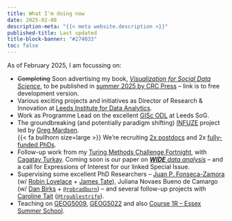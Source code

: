 ```yaml
---
title: What I'm doing now
date: 2025-02-08
description-meta: "{{< meta website.description >}}"
published-title: Last updated
title-block-banner: "#274033"
toc: false
---
```


As of February 2025, I am focussing on:

- ~~Completing~~ Soon advertising  my book, [*Visualization for Social Data Science*](https://vis4sds.github.io/vis4sds/), to be published in [summer 2025 by CRC Press](https://www.routledge.com/Visualization-for-Social-Data-Science/Beecham/p/book/9781032259710) -- link is to free development version.
-  Various exciting projects and initiatives as Director of Research & Innovation at [Leeds Institute for Data Analytics](https://lida.leeds.ac.uk/).
-  Work as Programme Lead on the excellent [GISc ODL](https://courses.leeds.ac.uk/d985/geographical-information-science-msc) at Leeds SoG.
-  The groundbreaking (and potentially paradigm shifting) [INFUZE](https://in-fuze.org.uk/) project led by [Greg Mardsen](https://environment.leeds.ac.uk/transport/staff/958/professor-greg-marsden). <br> {{< fa bullhorn size=large >}} We're recruiting [2x postdocs](https://in-fuze.org.uk/research-at-infuze/) and 2x [fully-funded PhDs](https://in-fuze.org.uk/research-at-infuze/).
-  Follow-up work from my [Turing Methods Challenge Fortnight](https://theory4ida.github.io/tmcf/), with [Cagatay Turkay](https://warwick.ac.uk/fac/cross_fac/cim/people/cagatay-turkay/). Coming soon is our paper on [***WIDE*** *data analysis*](https://theory4ida.github.io/tmcf/files/slides/workshop.html#/27) -- and a call for Expressions of Interest for our linked Special Issue. 
- Supervising some excellent PhD Researchers -- [Juan P. Fonseca-Zamora](https://environment.leeds.ac.uk/geography/pgr/11291/juan-p-fonseca-zamora) (w/ [Robin Lovelace](https://www.robinlovelace.net/) + [James Tate](https://environment.leeds.ac.uk/transport/staff/980/dr-james-tate)), Juliana Novaes Bueno de Camargo (w/ [Dan Birks](https://essl.leeds.ac.uk/law/staff/261/dr-daniel-birks) +  [`@robradburn`](@https://twitter.com/robradburn?lang=en)) -- and several follow-up projects with [Caroline Tait](https://environment.leeds.ac.uk/geography/pgr/2474/caroline-tait) ([`@troublestrife`](https://twitter.com/troublestrife)).
- Teaching on [GEOG5009](https://webprod3.leeds.ac.uk/catalogue/dynmodules.asp?Y=202324&M=GEOG-5009M), [GEOG5022](https://webprod3.leeds.ac.uk/catalogue/dynmodules.asp?Y=202324&M=GEOG-5022M) and also [Course 1R -- Essex Summer School](https://essexsummerschool.com/summer-school-facts/courses/ess-2025-course-list/1R/).